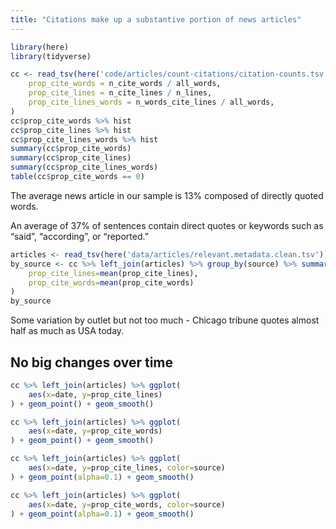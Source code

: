 ```yaml
---
title: "Citations make up a substantive portion of news articles"
---
```


```r
library(here)
library(tidyverse)

cc <- read_tsv(here('code/articles/count-citations/citation-counts.tsv')) %>% mutate(
    prop_cite_words = n_cite_words / all_words,
    prop_cite_lines = n_cite_lines / n_lines,
    prop_cite_lines_words = n_words_cite_lines / all_words,
)
cc$prop_cite_words %>% hist
cc$prop_cite_lines %>% hist
cc$prop_cite_lines_words %>% hist
summary(cc$prop_cite_words)
summary(cc$prop_cite_lines)
summary(cc$prop_cite_lines_words)
table(cc$prop_cite_words == 0)
```

The average news article in our sample is 13% composed of directly quoted words.

An average of 37% of sentences contain direct quotes or keywords such as "said", "according", or "reported."

```r
articles <- read_tsv(here('data/articles/relevant.metadata.clean.tsv'))
by_source <- cc %>% left_join(articles) %>% group_by(source) %>% summarize(
    prop_cite_lines=mean(prop_cite_lines),
    prop_cite_words=mean(prop_cite_words)
)
by_source
```

Some variation by outlet but not too  much - Chicago tribune quotes almost half as much as USA today.

## No big changes over time
```r
cc %>% left_join(articles) %>% ggplot(
    aes(x=date, y=prop_cite_lines)
) + geom_point() + geom_smooth()

cc %>% left_join(articles) %>% ggplot(
    aes(x=date, y=prop_cite_words)
) + geom_point() + geom_smooth()

cc %>% left_join(articles) %>% ggplot(
    aes(x=date, y=prop_cite_lines, color=source)
) + geom_point(alpha=0.1) + geom_smooth()

cc %>% left_join(articles) %>% ggplot(
    aes(x=date, y=prop_cite_words, color=source)
) + geom_point(alpha=0.1) + geom_smooth()

```

